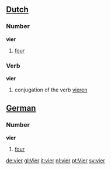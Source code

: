 ==[[Dutch]]==
===Number===
'''vier'''
#[[four]]

===Verb===
'''vier'''
#conjugation of the verb [[vieren]]

==[[German]]==
===Number===
'''vier'''
#[[four]]

[[de:vier]]
[[gl:Vier]]
[[it:vier]]
[[nl:vier]]
[[pt:Vier]]
[[sv:vier]]